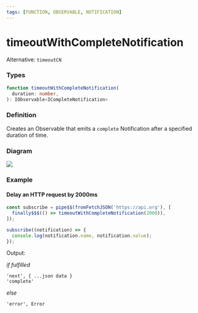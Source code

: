 ```yaml
---
tags: [FUNCTION, OBSERVABLE, NOTIFICATION]
---
```


# timeoutWithCompleteNotification

Alternative: `timeoutCN`

### Types

```ts
function timeoutWithCompleteNotification(
  duration: number,
): IObservable<ICompleteNotification>
```

### Definition

Creates an Observable that emits a `complete` Notification after a specified duration of time.

### Diagram

![](example-diagram.svg)

### Example

#### Delay an HTTP request by 2000ms

```ts
const subscribe = pipe$$(fromFetchJSON('https://api.org'), [
  finally$$$(() => timeoutWithCompleteNotification(2000)),
]);

subscribe((notification) => {
  console.log(notification.name, notification.value);
});
```

Output:

*if fulfilled*

```text
'next', { ...json data }
'complete'
```

*else*

```text
'error', Error
```

